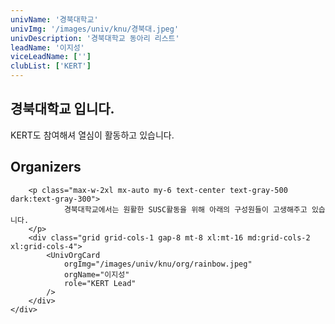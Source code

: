 ```yaml
---
univName: '경북대학교'
univImg: '/images/univ/knu/경북대.jpeg'
univDescription: '경북대학교 동아리 리스트'
leadName: '이지성'
viceLeadName: ['']
clubList: ['KERT']
---
```



## 경북대학교 입니다.

KERT도 참여해셔 열심이 활동하고 있습니다.




<section class="bg-white dark:bg-gray-900">
	<div class="container px-6 py-10 mx-auto">
		<h1 class="text-2xl font-semibold text-center text-gray-800 capitalize lg:text-3xl dark:text-white">Organizers</h1>

		<p class="max-w-2xl mx-auto my-6 text-center text-gray-500 dark:text-gray-300">
				경북대학교에서는 원활한 SUSC활동을 위해 아래의 구성원들이 고생해주고 있습니다.
		</p>
		<div class="grid grid-cols-1 gap-8 mt-8 xl:mt-16 md:grid-cols-2 xl:grid-cols-4">
			<UnivOrgCard 
				orgImg="/images/univ/knu/org/rainbow.jpeg"
				orgName="이지성"
				role="KERT Lead"
			/>
		</div>
	</div>
</section>